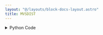 ```yaml
---
layout: "@/layouts/block-docs-layout.astro"
title: MVSDIST
---
```



<PythonDocsDisplay docstring={docstring} />

<details>
<summary>Python Code</summary>
```python
from flojoy import OrderedPair, flojoy, Matrix, Scalar
import numpy as np
from collections import namedtuple
from typing import Literal

import scipy.stats


@flojoy
def MVSDIST(
    default: OrderedPair | Matrix,
    select_return: Literal["mdist", "vdist", "sdist"] = "mdist",
) -> OrderedPair | Matrix | Scalar:
    """The MVSDIST node is based on a numpy or scipy function.

    The description of that function is as follows:

        'Frozen' distributions for mean, variance, and standard deviation of data.

    Parameters
    ----------
    select_return : 'mdist', 'vdist', 'sdist'
        Select the desired object to return.
        See the respective function docs for descriptors.
    data : array_like
        Input array. Converted to 1-D using ravel.
        Requires 2 or more data-points.

    Returns
    -------
    DataContainer
        type 'ordered pair', 'scalar', or 'matrix'
    """

    result = OrderedPair(
        x=default.x,
        y=scipy.stats.mvsdist(
            data=default.y,
        ),
    )

    return result

```
[Find this Flojoy Block on GitHub](https://github.com/flojoy-ai/blocks/blob/main/blocks/SCIPY/STATS/MVSDIST/MVSDIST.py)
</details>


## Example
